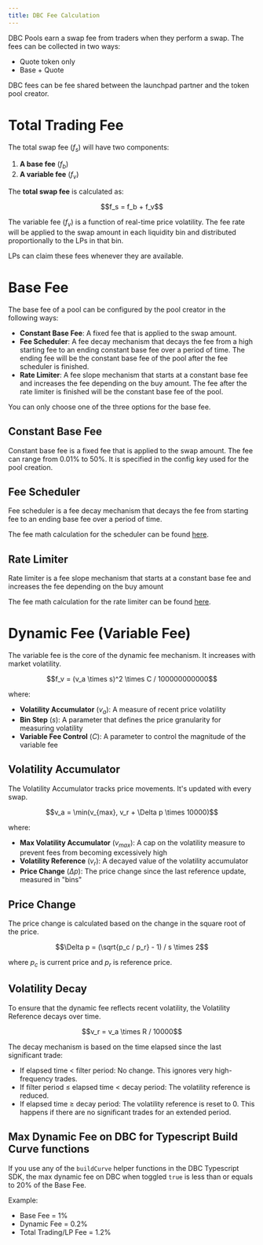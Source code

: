 ```yaml
---
title: DBC Fee Calculation
---
```


DBC Pools earn a swap fee from traders when they perform a swap. The fees can be collected in two ways:

- Quote token only
- Base + Quote

<Note>DBC fees can be fee shared between the launchpad partner and the token pool creator.</Note>

# Total Trading Fee

The total swap fee ($f_s$) will have two components:

1. **A base fee** ($f_b$)
2. **A variable fee** ($f_v$)

The **total swap fee** is calculated as:

<div align="center">
$$f_s = f_b + f_v$$
</div>

The variable fee ($f_v$) is a function of real-time price volatility. The fee rate will be applied to the swap amount in each liquidity bin and distributed proportionally to the LPs in that bin.

LPs can claim these fees whenever they are available.

# Base Fee

The base fee of a pool can be configured by the pool creator in the following ways:

- **Constant Base Fee**: A fixed fee that is applied to the swap amount.
- **Fee Scheduler**: A fee decay mechanism that decays the fee from a high starting fee to an ending constant base fee over a period of time. The ending fee will be the constant base fee of the pool after the fee scheduler is finished.
- **Rate Limiter**: A fee slope mechanism that starts at a constant base fee and increases the fee depending on the buy amount. The fee after the rate limiter is finished will be the constant base fee of the pool.

<Note>You can only choose one of the three options for the base fee.</Note>

## Constant Base Fee

Constant base fee is a fixed fee that is applied to the swap amount. The fee can range from 0.01% to 50%. It is specified in the config key used for the pool creation.

## Fee Scheduler

Fee scheduler is a fee decay mechanism that decays the fee from starting fee to an ending base fee over a period of time. 

The fee math calculation for the scheduler can be found [here](/anti-sniper-suite/fee-scheduler/2-fee-scheduler-math.mdx).

## Rate Limiter

Rate limiter is a fee slope mechanism that starts at a constant base fee and increases the fee depending on the buy amount

The fee math calculation for the rate limiter can be found [here](/anti-sniper-suite/rate-limiter/2-rate-limiter-math.mdx).

# Dynamic Fee (Variable Fee)

The variable fee is the core of the dynamic fee mechanism. It increases with market volatility.

<div align="center">
$$f_v = (v_a \times s)^2 \times C / 100000000000$$
</div>

where:
- **Volatility Accumulator** ($v_a$): A measure of recent price volatility
- **Bin Step** ($s$): A parameter that defines the price granularity for measuring volatility  
- **Variable Fee Control** ($C$): A parameter to control the magnitude of the variable fee

## Volatility Accumulator

The Volatility Accumulator tracks price movements. It's updated with every swap.

<div align="center">
$$v_a = \min(v_{max}, v_r + \Delta p \times 10000)$$
</div>

where:
- **Max Volatility Accumulator** ($v_{max}$): A cap on the volatility measure to prevent fees from becoming excessively high
- **Volatility Reference** ($v_r$): A decayed value of the volatility accumulator
- **Price Change** ($\Delta p$): The price change since the last reference update, measured in "bins"

## Price Change
The price change is calculated based on the change in the square root of the price.

<div align="center">
$$\Delta p = (\sqrt{p_c / p_r} - 1) / s \times 2$$
</div>

where $p_c$ is current price and $p_r$ is reference price.

## Volatility Decay

To ensure that the dynamic fee reflects recent volatility, the Volatility Reference decays over time.

<div align="center">
$$v_r = v_a \times R / 10000$$
</div>

The decay mechanism is based on the time elapsed since the last significant trade:

- If elapsed time < filter period: No change. This ignores very high-frequency trades.
- If filter period ≤ elapsed time < decay period: The volatility reference is reduced.
- If elapsed time ≥ decay period: The volatility reference is reset to 0. This happens if there are no significant trades for an extended period.

## Max Dynamic Fee on DBC for Typescript Build Curve functions

If you use any of the `buildCurve` helper functions in the DBC Typescript SDK, the max dynamic fee on DBC when toggled `true` is less than or equals to 20% of the Base Fee. 

Example: 
- Base Fee = 1%
- Dynamic Fee = 0.2%
- Total Trading/LP Fee = 1.2%